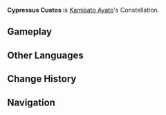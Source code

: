{{Constellation Overview Infobox
|title     = Cypressus Custos
|character = Kamisato Ayato
|meaning   = Guardian Cypress
}}
'''Cypressus Custos''' is [[Kamisato Ayato]]'s Constellation.

==Gameplay==
{{Constellation Table|Kamisato Ayato}}

==Other Languages==
{{Other Languages
|en      = Cypressus Custos
|en_lang = la
|en_tl   = Guardian Cypress
|zhs     = 神守柏座
|zhs_rm  = Shénshǒu Bǎi Zuò
|zht     = 神守柏座
|zht_rm  = Shénshǒu Bó Zuò
|zh_tl   = Guardian Deity Cypress Constellation
|zh_note = While "{{Lang|mini=1|zh=柏}}" typically means "cypress" in Chinese, it is possible that in this context, it is used only as a reading of the Japanese character {{Lang|mini=1|ja=柏|ja_rm=kashiwa}}, meaning "oak."
|ja      = 神守柏座
|ja_rm   = Kamori<!--Kanmori? Kamimori? Shinshu?--> Kashiwa Za{{Assumed}}
|ja_tl   = Guardian Deity Oak Constellation
|ko      = {{tt|수호|守護}}의 떡갈나무자리
|ko_rm   = Suho-ui Tteokgalnamu-jari
|ko_tl   = Guardian Oak Tree Constellation
|es      = Cypressus Custos
|fr      = Cypressus Custos
|ru      = Оберегающий Кипарис
|ru_tl   = Guarding Cypress
|th      = Cypressus Custos
|vi      = {{tt|Cung|宫}} {{tt|Thần Thủ Bách|神守柏}}
|vi_tl   = Guardian Deity Cypress/Oak Constellation
|vi_note = From the Sino-Vietnamese reading of the Chinese or Japanese name.
|de      = Cypressus Custos
|id      = Cypressus Custos
|pt      = Cypressus Custos
}}

==Change History==
{{Change History|2.6}}

==Navigation==
{{Constellation Navbox}}
